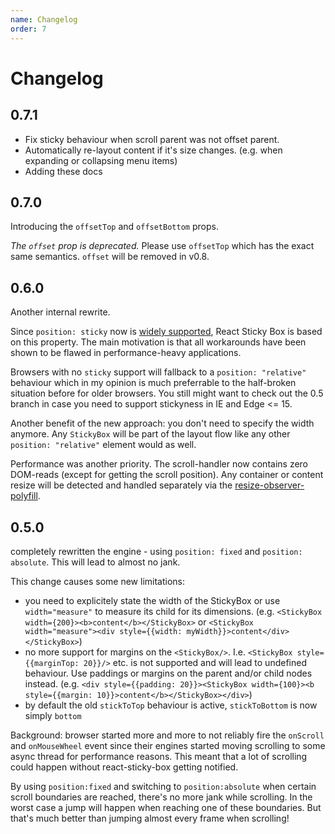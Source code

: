 ```yaml
---
name: Changelog
order: 7
---
```


# Changelog

## 0.7.1

- Fix sticky behaviour when scroll parent was not offset parent.
- Automatically re-layout content if it's size changes. (e.g. when expanding or collapsing menu items)
- Adding these docs

## 0.7.0

Introducing the `offsetTop` and `offsetBottom` props.

*The `offset` prop is deprecated.* Please use `offsetTop` which has the exact same semantics. `offset` will be removed in v0.8.

## 0.6.0

Another internal rewrite.

Since `position: sticky` now is [widely supported](https://caniuse.com/#feat=css-sticky), React Sticky Box is based on this property. The main motivation is that all workarounds have been shown to be flawed in performance-heavy applications.

Browsers with no `sticky` support will fallback to a `position: "relative"` behaviour which in my opinion is much preferrable to the half-broken situation before for older browsers. You still might want to check out the 0.5 branch in case you need to support stickyness in IE and Edge <= 15.

Another benefit of the new approach: you don't need to specify the width anymore. Any `StickyBox` will be part of the layout flow like any other `position: "relative"` element would as well.

Performance was another priority. The scroll-handler now contains zero DOM-reads (except for getting the scroll position). Any container or content resize will be detected and handled separately via the [resize-observer-polyfill](https://github.com/que-etc/resize-observer-polyfill).


## 0.5.0

completely rewritten the engine - using `position: fixed` and `position: absolute`. This will lead to almost no jank.

This change causes some new limitations:

- you need to explicitely state the width of the StickyBox or use `width="measure"` to measure its child for its dimensions. (e.g. `<StickyBox width={200}><b>content</b></StickyBox>` or `<StickyBox width="measure"><div style={{width: myWidth}}>content</div></StickyBox>`)
- no more support for margins on the `<StickyBox/>`. I.e. `<StickyBox style={{marginTop: 20}}/>` etc. is not supported and will lead to undefined behaviour. Use paddings or margins on the parent and/or child nodes instead. (e.g. `<div style={{padding: 20}}><StickyBox width={100}><b style={{margin: 10}}>content</b></StickyBox></div>`)
- by default the old `stickToTop` behaviour is active, `stickToBottom` is now simply `bottom`

Background: browser started more and more to not reliably fire the `onScroll` and `onMouseWheel` event since their engines started moving scrolling to some async thread for performance reasons. This meant that a lot of scrolling could happen without react-sticky-box getting notified.

By using `position:fixed` and switching to `position:absolute` when certain scroll boundaries are reached, there's no more jank while scrolling. In the worst case a jump will happen when reaching one of these boundaries. But that's much better than jumping almost every frame when scrolling!
